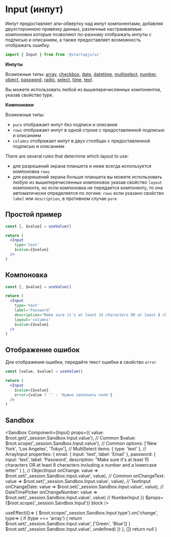 
# Input (инпут)

Инпут предоставляет апи-обвертку над инпут компонентами, добавляя двухстороннюю привязку данных, различные настраиваемые компоновки которые позволяют по-разному отображать инпуты с подписью и описанием, а также предоставляет возможность отображать ошибку.

```jsx
import { Input } from from '@startupjs/ui'
```

**Инпуты**

Возможные типы: [array](/docs/forms/Array), [сheckbox](/docs/forms/Checkbox), [date](/docs/forms/DateTimePicker), [datetime](/docs/forms/DateTimePicker), [multiselect](/docs/forms/Multiselect), [number](/docs/forms/NumberInput), [object](/docs/forms/ObjectInput), [password](/docs/forms/PasswordInput), [radio](/docs/forms/Radio), [select](/docs/forms/Select), [time](/docs/forms/DateTimePicker), [text](/docs/forms/TextInput).

Вы можете использовать любой из вышеперечисленных компонентов, указав свойство type.

**Компоновки**

Возможные типы:
- `pure` отображает инпут без подписи и описания
- `rows` отображает инпут в одной строке с предоставленной подписью и описанием
- `columns` отображает инпут в двух столбцах с предоставленной подписью и описанием

There are several rules that determine which layout to use:
- для разрешений экрана планшета и ниже всегда используется компоновка `rows`
- для разрешений экрана больше планшета вы можете использовать любую из вышеперечисленных компоновок указав свойство `layout` компонента, но если компоновка не передается компоненту, то она автоматически определяется по логике: `rows` если указано свойство `label` или `description`, в противном случае `pure`

## Простой пример

```jsx example
const [, $value] = useValue()

return (
  <Input
    type='text'
    $value={$value}
  />
)
```

## Компоновка

```jsx example
const [, $value] = useValue()

return (
  <Input
    type='text'
    label='Password'
    description="Make sure it's at least 15 characters OR at least 8 characters including a number and a lowercase letter"
    layout='columns'
    $value={$value}
  />
)
```

## Отображение ошибок

Для отображения ошибки, передайте текст ошибки в свойство `error`

```jsx example
const [value, $value] = useValue()

return (
  <Input
    $value={$value}
    error={value ? '' : 'Нужно заполнить поле'}
  />
)
```

## Sandbox

<Sandbox
  Component={Input}
  props={{
    value: $root.get('_session.Sandbox.Input.value'), // Common
    $value: $root.scope('_session.Sandbox.Input.value'), // Common
    options: ['New York', 'Los Angeles', 'Tokyo'], // MultiSelect
    items: { type: 'text' }, // ArrayInput
    properties: {
      email: { input: 'text', label: 'Email' },
      password: {
        input: 'text',
        label: 'Password',
        description: "Make sure it's at least 15 characters OR at least 8 characters including a number and a lowercase letter"
      }
    }, // ObjectInput
    onChange: value => $root.set('_session.Sandbox.Input.value', value), // Common
    onChangeText: value => $root.set('_session.Sandbox.Input.value', value), // TextInput
    onChangeDate: value => $root.set('_session.Sandbox.Input.value', value), // DateTimePicker
    onChangeNumber: value => $root.set('_session.Sandbox.Input.value', value) // NumberInput
  }}
  $props={$root.scope('_session.Sandbox.Input')}
  block
/>

  useEffect(()=> {
    $root.scope('_session.Sandbox.Input.type').on('change', type=> {
      if (type === 'array') {
        return $root.set('_session.Sandbox.Input.value', ['Green', 'Blue'])
      }
      $root.set('_session.Sandbox.Input.value', undefined)
    })
  }, [])
  return null
}

<SandboxEvent />
